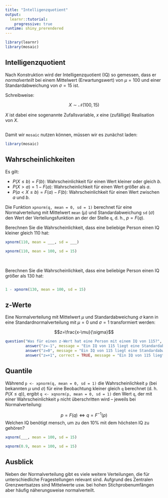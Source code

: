 ```yaml
---
title: "Intelligenzquotient"
output: 
  learnr::tutorial:
    progressive: true
runtime: shiny_prerendered
---
```


```r
library(learnr)
library(mosaic)
```


## Intelligenzquotient

Nach Konstruktion wird der Intelligenzquotient (IQ) so gemessen, dass er *normalverteilt* bei einem Mittelwert (Erwartungswert) von $\mu=100$ und einer Standardabweichung von $\sigma=15$ ist.

Schreibweise:

$$X \sim \mathcal{N}(100,\,15)$$

$X$ ist dabei eine sogenannte Zufallsvariable, $x$ eine (zufällige) Realisation von $X$.

## 
Damit wir `mosaic` nutzen können, müssen wir es zunächst laden:

```r
library(mosaic)
```

## Wahrscheinlichkeiten

Es gilt:

- $P(X \leq b) = F(b)$: Wahrscheinlichkeit für einen Wert kleiner oder gleich $b$. 
- $P(X > a) =1-F(a)$: Wahrscheinlichkeit für einen Wert größer als $a$. 
- $P(a< X \leq b) =F(a)-F(b)$: Wahrscheinlichkeit für einen Wert zwischen $a$ und $b$.

Die Funktion `xpnorm(q, mean = 0, sd = 1)` berechnet für eine Normalverteilung mit Mittelwert `mean` ($\mu$) und Standardabweichung `sd` ($\sigma$) den Wert der Verteilungsfunktion an der der Stelle `q`, d. h., $p=F(q)$. 

Berechnen Sie die Wahrscheinlichkeit, dass eine beliebige Person einen IQ kleiner gleich 110 hat:

```r
xpnorm(110, mean = ___, sd = ___)
```

```r
xpnorm(110, mean = 100, sd = 15)
```

<br> 

Berechnen Sie die Wahrscheinlichkeit, dass eine beliebige Person einen IQ größer als 130 hat:

```r

```

```r
1 - xpnorm(130, mean = 100, sd = 15)
```


## z-Werte

Eine Normalverteilung mit Mittelwert $\mu$ und Standardabweichung $\sigma$ kann in eine Standardnormalverteilung mit $\mu=0$ und $\sigma=1$ transformiert werden:

$$z=\frac{x-\mu}{\sigma}$$
```r
question("Was für einen z-Wert hat eine Person mit einem IQ von 115?",
         answer("z=-1", message = "Ein IQ von 115 liegt eine Standardabweichung über den Mittelwert."),
         answer("z=0", message = "Ein IQ von 115 liegt eine Standardabweichung über den Mittelwert."),
         answer("z=+1", correct = TRUE, message = "Ein IQ von 115 liegt eine Standardabweichung über den Mittelwert."))
```

## Quantile

Während `p <- xpnorm(q, mean = 0, sd = 1)` die Wahrscheinlichkeit `p` (bei bekannten $\mu$ und $\sigma$) für eine Beobachtung kleiner gleich `q` berechnet (d. h. $P(X \leq q)$), ergibt `q <- xqnorm(p, mean = 0, sd = 1)` den Wert `q`, der mit einer Wahrscheinlichkeit `p` nicht überschritten wird -- jeweils bei Normalverteilung:

$$p=F(q) \Leftrightarrow q = F^{-1}(p)$$
Welchen IQ benötigt mensch, um zu den $10\%$ mit dem höchsten IQ zu gehören?

```r
xqnorm(___, mean = 100, sd = 15)
```

```r
xqnorm(0.9, mean = 100, sd = 15)
```

## Ausblick

Neben der Normalverteilung gibt es viele weitere Verteilungen, die für unterschiedliche Fragestellungen relevant sind. Aufgrund des Zentralen Grenzwertsatzes sind Mittelwerte usw. bei hohen Stichprobenumfängen aber häufig näherungsweise normalverteilt.
